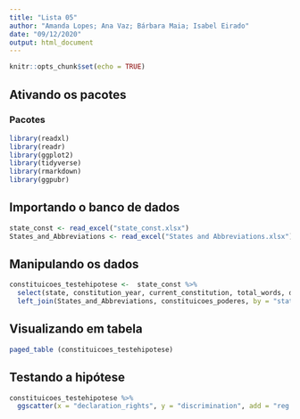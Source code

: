 ```yaml
---
title: "Lista 05"
author: "Amanda Lopes; Ana Vaz; Bárbara Maia; Isabel Eirado"
date: "09/12/2020"
output: html_document
---
```


```r
knitr::opts_chunk$set(echo = TRUE)
```

## Ativando os pacotes

### **Pacotes**

```r
library(readxl)
library(readr)
library(ggplot2)
library(tidyverse)
library(rmarkdown)
library(ggpubr)

```

## Importando o banco de dados

```r
state_const <- read_excel("state_const.xlsx")
States_and_Abbreviations <- read_excel("States and Abbreviations.xlsx")

```

## Manipulando os dados

```r
constituicoes_testehipotese <-  state_const %>% 
  select(state, constitution_year, current_constitution, total_words, declaration_rights, discrimination) %>% 
  left_join(States_and_Abbreviations, constituicoes_poderes, by = "state")

```

## Visualizando em tabela

```r
paged_table (constituicoes_testehipotese)

```

## Testando a hipótese

```r
constituicoes_testehipotese %>%
  ggscatter(x = "declaration_rights", y = "discrimination", add = "reg.line", conf.int = TRUE) + stat_cor(method = "pearson", label.x = 7)
  
```





